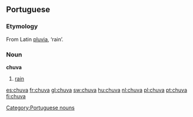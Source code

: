 ==Portuguese==

===Etymology===
From Latin [[pluvia]], ‘rain’.

===Noun===
'''chuva''' {{f}}

# [[rain]]

[[Category:Portuguese nouns]]

[[es:chuva]]
[[fr:chuva]]
[[gl:chuva]]
[[sw:chuva]]
[[hu:chuva]]
[[nl:chuva]]
[[pl:chuva]]
[[pt:chuva]]
[[fi:chuva]]